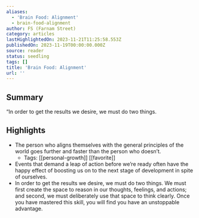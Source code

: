 ```yaml
---
aliases:
  - 'Brain Food: Alignment'
  - brain-food-alignment
author: FS (Farnam Street)
category: articles
lastHighlightedOn: 2023-11-21T11:25:58.553Z
publishedOn: 2023-11-19T00:00:00.000Z
source: reader
status: seedling
tags: []
title: 'Brain Food: Alignment'
url: ''
---
```

## Summary

“In order to get the results we desire, we must do two things.

## Highlights

- The person who aligns themselves with the general principles of the world goes further and faster than the person who doesn’t.
    - Tags: [[personal-growth]] [[favorite]]
- Events that demand a leap of action before we’re ready often have the happy effect of boosting us on to the next stage of development in spite of ourselves.
- In order to get the results we desire, we must do two things. We must first create the space to reason in our thoughts, feelings, and actions; and second, we must deliberately use that space to think clearly. Once you have mastered this skill, you will find you have an unstoppable advantage.
